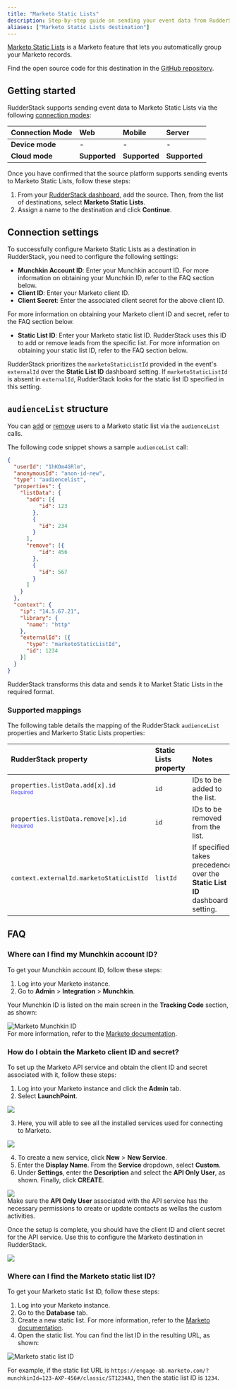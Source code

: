 ```yaml
---
title: "Marketo Static Lists"
description: Step-by-step guide on sending your event data from RudderStack to Marketo Static Lists.
aliases: ["Marketo Static Lists destination"]
---
```


[Marketo Static Lists](https://experienceleague.adobe.com/docs/marketo/using/product-docs/core-marketo-concepts/smart-lists-and-static-lists/static-lists/understanding-static-lists.html?lang=en) is a <Link to="/destinations/streaming-destinations/marketo/">Marketo</Link> feature that lets you automatically group your Marketo records.

<div class="infoBlock">
Find the open source code for this destination in the <a href="">GitHub repository</a>.
</div>

## Getting started

RudderStack supports sending event data to Marketo Static Lists via the following <a href="https://rudderstack.com/docs/rudderstack-cloud/rudderstack-connection-modes/">connection modes</a>:

| **Connection Mode** | **Web**       | **Mobile**    | **Server**    |
| :------------------ | :------------ | :------------ | :------------ |
| **Device mode**     | -         | -         | -         |
| **Cloud mode**      | **Supported** | **Supported** | **Supported** |

Once you have confirmed that the source platform supports sending events to Marketo Static Lists, follow these steps:

1. From your [RudderStack dashboard](https://app.rudderstack.com/), add the source. Then, from the list of destinations, select **Marketo Static Lists**.
2. Assign a name to the destination and click **Continue**.

## Connection settings

To successfully configure Marketo Static Lists as a destination in RudderStack, you need to configure the following settings:

- **Munchkin Account ID**: Enter your Munchkin account ID. For more information on obtaining your Munchkin ID, refer to the <Link to="#faq">FAQ</Link> section below.
- **Client ID**: Enter your Marketo client ID.
- **Client Secret**: Enter the associated client secret for the above client ID.

<div class="infoBlock">
For more information on obtaining your Marketo client ID and secret, refer to the <Link to="#faq">FAQ</Link> section below.
</div>

- **Static List ID**: Enter your Marketo static list ID. RudderStack uses this ID to add or remove leads from the specific list. For more information on obtaining your static list ID, refer to the <Link to="#faq">FAQ</Link> section below.

<div class="infoBlock">
RudderStack prioritizes the <code class="inline-code">marketoStaticListId</code> provided in the event's <code class="inline-code">externalId</code> over the <strong>Static List ID</strong> dashboard setting. If <code class="inline-code">marketoStaticListId</code> is absent in <code class="inline-code">externalId</code>, RudderStack looks for the static list ID specified in this setting.
</div>

## `audienceList` structure

You can [add](https://developers.marketo.com/rest-api/assets/static-lists/#add_to_list) or [remove](https://developers.marketo.com/rest-api/assets/static-lists/#remove_from_list) users to a Marketo static list via the `audienceList` calls.

The following code snippet shows a sample `audienceList` call:

```json
{
  "userId": "1hKOm4GRlm",
  "anonymousId": "anon-id-new",
  "type": "audiencelist",
  "properties": {
    "listData": {
      "add": [{
          "id": 123
        },
        {
          "id": 234
        }
      ],
      "remove": [{
          "id": 456
        },
        {
          "id": 567
        }
      ]
    }
  },
  "context": {
    "ip": "14.5.67.21",
    "library": {
      "name": "http"
    },
    "externalId": [{
      "type": "marketoStaticListId",
      "id": 1234
    }]
  }
}
```

RudderStack transforms this data and sends it to Market Static Lists in the required format.

### Supported mappings

The following table details the mapping of the RudderStack `audienceList` properties and Markerto Static Lists properties:

| RudderStack property | Static Lists property | Notes |
| :----| :------|  :---|
| `properties.listData.add[x].id` <br /><span style="color: #4D4DFF;font-size:12px;">Required</span> | `id` | IDs to be added to the list. |
| `properties.listData.remove[x].id` <br /><span style="color: #4D4DFF;font-size:12px;">Required</span> | `id` | IDs to be removed from the list. |
| `context.externalId.marketoStaticListId`  | `listId` | If specified, takes precedence over the **Static List ID** dashboard setting. |

## FAQ

### Where can I find my Munchkin account ID?

To get your Munchkin account ID, follow these steps:

1. Log into your Marketo instance.
2. Go to **Admin** > **Integration** > **Munchkin**.

Your Munchkin ID is listed on the main screen in the **Tracking Code** section, as shown:

<img src="../../assets/event-stream-destinations/marketo-munchkin-id.png" alt="Marketo Munchkin ID" />

<div class="infoBlock">
For more information, refer to the <a href="https://nation.marketo.com/t5/knowledgebase/how-to-find-your-munchkin-id-for-a-marketo-instance/ta-p/248432">Marketo documentation</a>.
</div>

### How do I obtain the Marketo client ID and secret?

To set up the Marketo API service and obtain the client ID and secret associated with it, follow these steps:

1. Log into your Marketo instance and click the **Admin** tab.
2. Select **LaunchPoint**.

<img src="../../assets/event-stream-destinations/marketo-launchpoint.png" />

3. Here, you will able to see all the installed services used for connecting to Marketo.

<img src="../../assets/event-stream-destinations/marketo-services.png" />

4. To create a new service, click **New** > **New Service**.
5. Enter the **Display Name**. From the **Service** dropdown, select **Custom**.
6. Under **Settings**, enter the **Description** and select the **API Only User**, as shown. Finally, click **CREATE**.

<img src="../../assets/event-stream-destinations/marketo-services.png" />

<div class="warningBlock">
Make sure the <strong>API Only User</strong> associated with the API service has the necessary permissions to create or update contacts as wellas the custom activities.
</div>

Once the setup is complete, you should have the client ID and client secret for the API service. Use this to configure the Marketo destination in RudderStack.

<img src="../../assets/event-stream-destinations/marketo-service-details.png" />
<br />

### Where can I find the Marketo static list ID?

To get your Marketo static list ID, follow these steps:

1. Log into your Marketo instance.
2. Go to the **Database** tab. 
3. Create a new static list. For more information, refer to the <a href="https://experienceleague.adobe.com/docs/marketo/using/product-docs/core-marketo-concepts/smart-lists-and-static-lists/static-lists/create-a-static-list.html?lang=en">Marketo documentation</a>.
4. Open the static list. You can find the list ID in the resulting URL, as shown:

<img src="../../assets/event-stream-destinations/marketo-static-list-id.png" alt="Marketo static list ID" />
<br />

For example, if the static list URL is `https://engage-ab.marketo.com/?munchkinId=123-AXP-456#/classic/ST1234A1`, then the static list ID is `1234`.